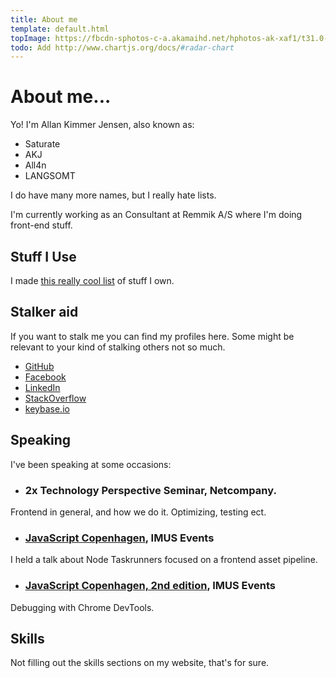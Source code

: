 ```yaml
---
title: About me
template: default.html
topImage: https://fbcdn-sphotos-c-a.akamaihd.net/hphotos-ak-xaf1/t31.0-8/1654905_694740623966543_3888718086569560381_o.jpg
todo: Add http://www.chartjs.org/docs/#radar-chart
---
```


# About me...

<p>Yo! I'm <span itemprop="name">Allan Kimmer Jensen</span>, also known as:</p>

 - Saturate
 - AKJ
 - All4n
 - LANGSOMT

I do have many more names, but I really hate lists.

<p>I'm currently working as an <span itemprop="title">Consultant</span> at <span itemprop="affiliation">Remmik A/S</span> where I'm doing front-end stuff.</p>

## Stuff I Use
I made [this really cool list](/stuff-i-use) of stuff I own.

## Stalker aid
If you want to stalk me you can find my profiles here.
Some might be relevant to your kind of stalking others not so much.

- [GitHub](https://github.com/Saturate)
- [Facebook](https://www.facebook.com/allankimmerjensen)
- [LinkedIn](https://www.linkedin.com/in/allankimmerjensen)
- [StackOverflow](http://stackoverflow.com/users/171087/allan-kimmer-jensen)
- [keybase.io](https://keybase.io/akj)

## Speaking
I've been speaking at some occasions:

- ### 2x Technology Perspective Seminar, Netcompany.
Frontend in general, and how we do it. Optimizing, testing ect.

- ### [JavaScript Copenhagen](http://imus.dk/2014-09-23/free-javascript-event-in-copenhagen/), IMUS Events
I held a talk about Node Taskrunners focused on a frontend asset pipeline.

- ### [JavaScript Copenhagen, 2nd edition](http://imus.dk/2015-10-28/free-javascript-event-in-copenhagen-2nd-edition/), IMUS Events
Debugging with Chrome DevTools.


## Skills
Not filling out the skills sections on my website, that's for sure.
